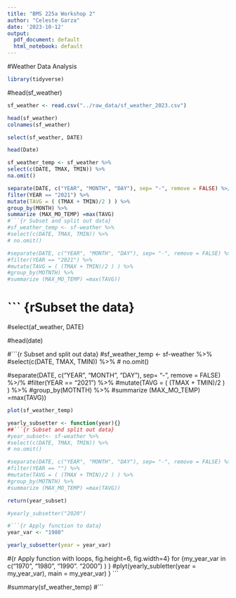 ```yaml
---
title: "BMS 225a Workshop 2"
author: "Celeste Garza"
date: '2023-10-12'
output:
  pdf_document: default
  html_notebook: default
---
```


#Weather Data Analysis

```r
library(tidyverse)
```

#head(sf_weather)
```r
sf_weather <- read.csv("../raw_data/sf_weather_2023.csv")

head(sf_weather)
colnames(sf_weather)

select(sf_weather, DATE)

head(Date)

sf_weather_temp <- sf_weather %>%
select(c(DATE, TMAX, TMIN)) %>%
na.omit()

separate(DATE, c("YEAR", "MONTH", "DAY"), sep= "-", remove = FALSE) %>/%
filter(YEAR == "2021") %>%
mutate(TAVG = ( (TMAX + TMIN)/2 ) ) %>%
group_by(MONTH) %>%
summarize (MAX_MO_TEMP) =max(TAVG)
#```{r Subset and split out data}
#sf_weather_temp <- sf-weather %>%
#select(c(DATE, TMAX, TMIN)) %>%
# no.omit()

#separate(DATE, c("YEAR", "MONTH", "DAY"), sep= "-", remove = FALSE) %>/%
#filter(YEAR == "2021") %>%
#mutate(TAVG = ( (TMAX + TMIN)/2 ) ) %>%
#group_by(MOTNTH) %>%
#summarize (MAX_MO_TEMP) =max(TAVG))
```

# ``` {rSubset the data}
#select(af_weather, DATE)

#head(date)

#```{r Subset and split out data}
#sf_weather_temp <- sf-weather %>%
#select(c(DATE, TMAX, TMIN)) %>%
# no.omit()

#separate(DATE, c("YEAR", "MONTH", "DAY"), sep= "-", remove = FALSE) %>/%
#filter(YEAR == "2021") %>%
#mutate(TAVG = ( (TMAX + TMIN)/2 ) ) %>%
#group_by(MOTNTH) %>%
#summarize (MAX_MO_TEMP) =max(TAVG))

```r
plot(sf_weather_temp)
```

```r
yearly_subsetter <- function(year){}
##```{r Subset and split out data}
#year_subset<- sf-weather %>%
#select(c(DATE, TMAX, TMIN)) %>%
# no.omit()

#separate(DATE, c("YEAR", "MONTH", "DAY"), sep= "-", remove = FALSE) %>/%
#filter(YEAR == "") %>%
#mutate(TAVG = ( (TMAX + TMIN)/2 ) ) %>%
#group_by(MOTNTH) %>%
#summarize (MAX_MO_TEMP) =max(TAVG))

return(year_subset)

#yearly_subsetter("2020")

#```{r Apply function to data}
year_var <- "1980"

yearly_subsetter(year = year_var)
```

#{r Apply function with loops, fig.height=6, fig.width=4}
for {my_year_var in c("1970", "1980", "1990". "2000") ) }
#plyt(yearly_subletter(year = my_year_var), main = my_year_var)
}
```

#summary(sf_weather_temp)
#```



#
